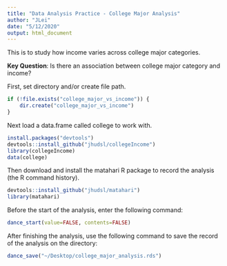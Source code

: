 ```yaml
---
title: "Data Analysis Practice - College Major Analysis"
author: "JLei"
date: "5/12/2020"
output: html_document
---
```


This is to study how income varies across college major categories. 

__Key Question__: Is there an association between college major category and income?

First, set directory and/or create file path.
```r
if (!file.exists("college_major_vs_income")) {
    dir.create("college_major_vs_income")
}
```

Next load a data.frame called college to work with.
```r
install.packages("devtools")
devtools::install_github("jhudsl/collegeIncome")
library(collegeIncome)
data(college)
```

Then download and install the matahari R package to record the analysis (the R command history).
```r
devtools::install_github("jhudsl/matahari")
library(matahari)
```

Before the start of the analysis, enter the following command:
```r
dance_start(value=FALSE, contents=FALSE)
```

After finishing the analysis, use the following command to save the record of the analysis on the directory:
```r
dance_save("~/Desktop/college_major_analysis.rds")
```

